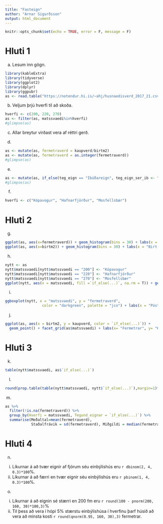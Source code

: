 ```yaml
---
title: "Fasteign"
author: "Arnar Sigurðsson"
output: html_document
---
```

```r
knitr::opts_chunk$set(echo = TRUE, error = F, message = F)
```

# Hluti 1
a)
Lesum inn gögn.

```r
library(kableExtra)
library(tidyverse)
library(ggplot2)
library(dplyr)
library(ggpubr)
as <- read.table("https://notendur.hi.is/~ahj/husnaedisverd_2017_21.csv", sep = ";", header = T, encoding = "UTF-8")
```

b)
Veljum þrjú hverfi til að skoða.

```r
hverfi <- c(200, 220, 270)
as <- filter(as, matssvaedi%in%hverfi)
#glimpse(as)
```
c)
Allar breytur virðast vera af réttri gerð.

d)
```r
as <- mutate(as, fermetraverd = kaupverd/birtm2)
as <- mutate(as, fermetraverd = as.integer(fermetraverd))
#glimpse(as)
```

e)
```r
as <- mutate(as, if_else(teg_eign == "Íbúðareign", teg_eign_ser_ib <- "Íbúð", teg_eign_ser_ib <- "Sérbýli"))
#glimpse(as)
```

f)
```r
hverfi <- c("Kópavogur", "Hafnarfjörður", "Mosfellsbær")
```

# Hluti 2

g)
```r
ggplot(as, aes(x=fermetraverd)) + geom_histogram(bins = 30) + labs(x = "Fermetraverð", y = "Fjöldi")
ggplot(as, aes(x=birtm2)) + geom_histogram(bins = 30) + labs(x = "Birt m2", y = "Fjöldi")
```

h)
```r
nytt <- as
nytt$matssvaedi[nytt$matssvaedi == "200"] <- "Kópavogur"
nytt$matssvaedi[nytt$matssvaedi == "220"] <- "Hafnarfjörður"
nytt$matssvaedi[nytt$matssvaedi == "270"] <- "Mosfellsbær"
ggplot(nytt, aes(x = matssvaedi, fill =`if_else(...)`, na.rm = T)) + geom_bar() + labs(x = "Hverfi", y = "Fjöldi", fill = "Tegund húsnæðis")
```

i)
```r
ggboxplot(nytt, x = "matssvaedi", y = "fermetraverd",
                 color = "darkgreen", palette = "jco") + labs(x = "Póstnúmer", y = "Fermetraverð")
```

j)
```r
ggplot(as, aes(x = birtm2, y = kaupverd, color = `if_else(...)`)) +
  geom_point() + facet_grid(as$matssvaedi) + labs(x= "Fermetrar", y= "Kaupverð", color = "Tegund húsnæðis")
```

# Hluti 3

k)
```r
table(nytt$matssvaedi, as$`if_else(...)`)
```


l)
```r
round(prop.table(table(nytt$matssvaedi, nytt$`if_else(...)`),margin=1)*100,1)
```

m)
```r
as %>%
  filter(!is.na(fermetraverd)) %>%
  group_by(Hverfi = matssvaedi, Tegund_eignar = `if_else(...)`) %>%
  summarise(Meðaltal=mean(fermetraverd),
            Staðalfrávik = sd(fermetraverd), Miðgildi = median(fermetraverd), Fjoldi = n())
```

# Hluti 4

n)
i. Líkurnar á að tvær eignir af fjórum séu einbýlishús eru `r dbinom(2, 4, 0.3)*100`%.
ii. Líkurnar á að færri en tvær eignir séu einbýlishús eru `r pbinom(1, 4, 0.3)*100`%.

o)
i. Líkurnar á að eignin sé stærri en 200 fm eru `r round(100 - pnorm(200, 160, 30)*100,3)`%
ii. Til þess að vera í hópi 5% stærstu einbýlishúsa í hverfinu þarf húsið að vera að minsta kosti `r round(qnorm(0.95, 160, 30),3)` fermetrar.

